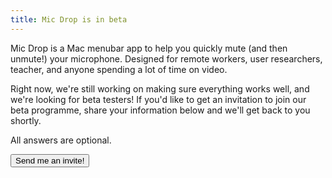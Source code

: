 ```yaml
---
title: Mic Drop is in beta
---
```



Mic Drop is a Mac menubar app to help you quickly mute (and then unmute!) your microphone. Designed for remote workers, user researchers, teacher, and anyone spending a lot of time on video.

Right now, we're still working on making sure everything works well, and we're looking for beta testers! If you'd like to get an invitation to join our beta programme, share your information below and we'll get back to you shortly.

All answers are optional.

<TextField label="Name" />
<TextField label="Email" />
<TextField label="Where do you work?" />
<TextField label="How many video meetings do you attend per week?" />
<TextField label="What software and equipment do you use for video meetings?" />
<TextField label="Do you use any assistive technology?" />
<Button primary>Send me an invite!</Button>
